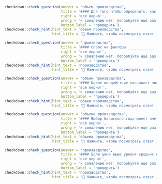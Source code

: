 ```r
checkdown::check_question(answer = 'объем производства', 
                          title = '#### Для того чтобы определить, как связаны между собой рост запасов капитала, рабочей силы и улучшение технологии и как они воздействуют на ____________ (**объем, производство**), мы используем модель Солоу. Сначала мы проанализируем, как спрос и . предложение товаров определяют параметры процесса накопления капитала. Для',
                          right = 'все верно!', 
                          wrong = 'к сожалению нет, попробуйте еще раз...',
                          button_label = 'проверить')
checkdown::check_hint(hint_text = 'объем производства',
                      hint_title = '🔎 Нажмите, чтобы посмотреть ответ')
```

```r
checkdown::check_question(answer = 'производства', 
                          title = '#### Спрос на факторы ____________ (**производство**) является исходным спросом. То есть спрос фирмы на факторы производства исходит из решения об объеме производства третьего товара, который предполагается поставлять на некий ры­нок.',
                          right = 'все верно!', 
                          wrong = 'к сожалению нет, попробуйте еще раз...',
                          button_label = 'проверить')
checkdown::check_hint(hint_text = 'производства',
                      hint_title = '🔎 Нажмите, чтобы посмотреть ответ')
```

```r
checkdown::check_question(answer = 'объем производства', 
                          title = '#### Какое воздействие оказывает политика жесткой реальной заработной платы на фактический ____________ (**объем, производство**)?',
                          right = 'все верно!', 
                          wrong = 'к сожалению нет, попробуйте еще раз...',
                          button_label = 'проверить')
checkdown::check_hint(hint_text = 'объем производства',
                      hint_title = '🔎 Нажмите, чтобы посмотреть ответ')
```

```r
checkdown::check_question(answer = 'объема производства', 
                          title = '#### Выбор базисного года может иметь важное значение при расчете роста реального ____________ (**объем, производство**), на который оказывает воздействие изменение уровня цен.',
                          right = 'все верно!', 
                          wrong = 'к сожалению нет, попробуйте еще раз...',
                          button_label = 'проверить')
checkdown::check_hint(hint_text = 'объема производства',
                      hint_title = '🔎 Нажмите, чтобы посмотреть ответ')
```

```r
checkdown::check_question(answer = 'производство', 
                          title = '#### Если цена выше уровня средних издержек, т. е. компенсируются все затраты на ____________ (**производство**) и обеспечивается получение нормальной прибыли, предприниматель получает прибыль.',
                          right = 'все верно!', 
                          wrong = 'к сожалению нет, попробуйте еще раз...',
                          button_label = 'проверить')
checkdown::check_hint(hint_text = 'производство',
                      hint_title = '🔎 Нажмите, чтобы посмотреть ответ')
```


